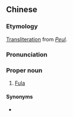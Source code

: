 ==Chinese==
{{zh-forms|s=颇尔}}

===Etymology===
[[transliteration|Transliteration]] from {{etyl|fr|zh|sort=Fula}} ''[[Peul]]''.

===Pronunciation===
{{zh-pron
|m=Pō'ěr
|cat=pn
}}

===Proper noun===
{{zh-proper noun}}

# [[Fula]]

====Synonyms====
* {{zh-l|富拉}}